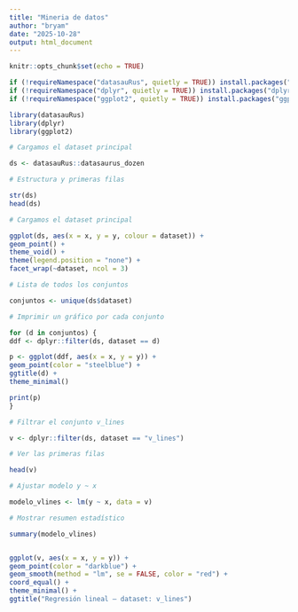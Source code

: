 ```yaml
---
title: "Mineria de datos"
author: "bryam"
date: "2025-10-28"
output: html_document
---
```


```r
knitr::opts_chunk$set(echo = TRUE)
```


```r
if (!requireNamespace("datasauRus", quietly = TRUE)) install.packages("datasauRus")
if (!requireNamespace("dplyr", quietly = TRUE)) install.packages("dplyr")
if (!requireNamespace("ggplot2", quietly = TRUE)) install.packages("ggplot2")

library(datasauRus)
library(dplyr)
library(ggplot2)

# Cargamos el dataset principal

ds <- datasauRus::datasaurus_dozen

# Estructura y primeras filas

str(ds)
head(ds)

```


```r
# Cargamos el dataset principal

ggplot(ds, aes(x = x, y = y, colour = dataset)) +
geom_point() +
theme_void() +
theme(legend.position = "none") +
facet_wrap(~dataset, ncol = 3)


```

```r
# Lista de todos los conjuntos

conjuntos <- unique(ds$dataset)

# Imprimir un gráfico por cada conjunto

for (d in conjuntos) {
ddf <- dplyr::filter(ds, dataset == d)

p <- ggplot(ddf, aes(x = x, y = y)) +
geom_point(color = "steelblue") +
ggtitle(d) +
theme_minimal()

print(p)
}


```
```r
# Filtrar el conjunto v_lines

v <- dplyr::filter(ds, dataset == "v_lines")

# Ver las primeras filas

head(v)


```

```r
# Ajustar modelo y ~ x

modelo_vlines <- lm(y ~ x, data = v)

# Mostrar resumen estadístico

summary(modelo_vlines)



```

```r
ggplot(v, aes(x = x, y = y)) +
geom_point(color = "darkblue") +
geom_smooth(method = "lm", se = FALSE, color = "red") +
coord_equal() +
theme_minimal() +
ggtitle("Regresión lineal — dataset: v_lines")


```




